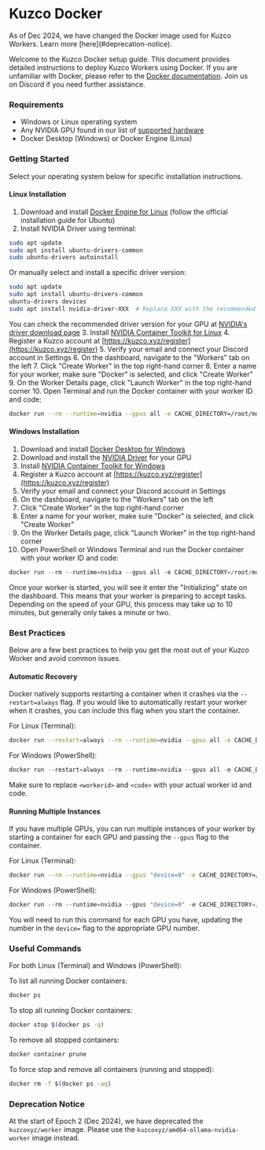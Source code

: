 
# Kuzco Docker

<Callout emoji="💡">
As of Dec 2024, we have changed the Docker image used for Kuzco Workers. Learn more [here](#deprecation-notice).
</Callout>

Welcome to the Kuzco Docker setup guide. This document provides detailed instructions to deploy Kuzco Workers using Docker. If you are unfamiliar with Docker, please refer to the [Docker documentation](https://docs.docker.com/get-started/). Join us on Discord if you need further assistance.

### Requirements
 - Windows or Linux operating system
 - Any NVIDIA GPU found in our list of [supported hardware](/hardware)
 - Docker Desktop (Windows) or Docker Engine (Linux)

### Getting Started


<Callout emoji="ℹ️">
Select your operating system below for specific installation instructions.
</Callout>

#### Linux Installation
1. Download and install [Docker Engine for Linux](https://docs.docker.com/engine/install/ubuntu/) (follow the official installation guide for Ubuntu)
2. Install NVIDIA Driver using terminal:
```bash
sudo apt update
sudo apt install ubuntu-drivers-common
sudo ubuntu-drivers autoinstall
```
   Or manually select and install a specific driver version:
```bash
sudo apt update
sudo apt install ubuntu-drivers-common
ubuntu-drivers devices
sudo apt install nvidia-driver-XXX  # Replace XXX with the recommended version number
```
   You can check the recommended driver version for your GPU at [NVIDIA's driver download page](https://www.nvidia.com/download/index.aspx)
3. Install [NVIDIA Container Toolkit for Linux](https://docs.nvidia.com/datacenter/cloud-native/container-toolkit/install-guide.html#docker)
4. Register a Kuzco account at [https://kuzco.xyz/register](https://kuzco.xyz/register)
5. Verify your email and connect your Discord account in Settings
6. On the dashboard, navigate to the "Workers" tab on the left
7. Click "Create Worker" in the top right-hand corner
8. Enter a name for your worker, make sure "Docker" is selected, and click "Create Worker"
9. On the Worker Details page, click "Launch Worker" in the top right-hand corner
10. Open Terminal and run the Docker container with your worker ID and code:
```bash
docker run --rm --runtime=nvidia --gpus all -e CACHE_DIRECTORY=/root/models -v ~/.kuzco/models:/root/models kuzcoxyz/amd64-ollama-nvidia-worker --worker <workerid> --code <code>
```

#### Windows Installation
1. Download and install [Docker Desktop for Windows](https://www.docker.com/products/docker-desktop)
2. Download and install the [NVIDIA Driver](https://www.nvidia.com/download/index.aspx) for your GPU
3. Install [NVIDIA Container Toolkit for Windows](https://docs.nvidia.com/datacenter/cloud-native/container-toolkit/install-guide.html#docker)
4. Register a Kuzco account at [https://kuzco.xyz/register](https://kuzco.xyz/register)
5. Verify your email and connect your Discord account in Settings
6. On the dashboard, navigate to the "Workers" tab on the left
7. Click "Create Worker" in the top right-hand corner
8. Enter a name for your worker, make sure "Docker" is selected, and click "Create Worker"
9. On the Worker Details page, click "Launch Worker" in the top right-hand corner
10. Open PowerShell or Windows Terminal and run the Docker container with your worker ID and code:
```powershell
docker run --rm --runtime=nvidia --gpus all -e CACHE_DIRECTORY=/root/models -v ${HOME}/.kuzco/models:/root/models kuzcoxyz/amd64-ollama-nvidia-worker --worker <workerid> --code <code>
```

Once your worker is started, you will see it enter the "Initializing" state on the dashboard. This means that your worker is preparing to accept tasks. Depending on the speed of your GPU, this process may take up to 10 minutes, but generally only takes a minute or two.


### Best Practices

Below are a few best practices to help you get the most out of your Kuzco Worker and avoid common issues.

#### Automatic Recovery
Docker natively supports restarting a container when it crashes via the `--restart=always` flag. If you would like to automatically restart your worker when it crashes, you can include this flag when you start the container.

For Linux (Terminal):
```bash
docker run --restart=always --rm --runtime=nvidia --gpus all -e CACHE_DIRECTORY=/root/models -v ~/.kuzco/models:/root/models kuzcoxyz/amd64-ollama-nvidia-worker --worker <workerid> --code <code>
```

For Windows (PowerShell):
```powershell
docker run --restart=always --rm --runtime=nvidia --gpus all -e CACHE_DIRECTORY=/root/models -v ${HOME}/.kuzco/models:/root/models kuzcoxyz/amd64-ollama-nvidia-worker --worker <workerid> --code <code>
```

Make sure to replace `<workerid>` and `<code>` with your actual worker id and code.

#### Running Multiple Instances

If you have multiple GPUs, you can run multiple instances of your worker by starting a container for each GPU and passing the `--gpus` flag to the container.

For Linux (Terminal):
```bash
docker run --rm --runtime=nvidia --gpus "device=0" -e CACHE_DIRECTORY=/root/models -v ~/.kuzco/models:/root/models kuzcoxyz/amd64-ollama-nvidia-worker --worker <workerid> --code <code>
```

For Windows (PowerShell):
```powershell
docker run --rm --runtime=nvidia --gpus "device=0" -e CACHE_DIRECTORY=/root/models -v ${HOME}/.kuzco/models:/root/models kuzcoxyz/amd64-ollama-nvidia-worker --worker <workerid> --code <code>
```

You will need to run this command for each GPU you have, updating the number in the `device=` flag to the appropriate GPU number.


### Useful Commands

For both Linux (Terminal) and Windows (PowerShell):

To list all running Docker containers:
```bash
docker ps
```

To stop all running Docker containers:
```bash
docker stop $(docker ps -q)
```

To remove all stopped containers:
```bash
docker container prune
```

To force stop and remove all containers (running and stopped):
```bash
docker rm -f $(docker ps -aq)
```

### Deprecation Notice

At the start of Epoch 2 (Dec 2024), we have deprecated the `kuzcoxyz/worker` image. Please use the `kuzcoxyz/amd64-ollama-nvidia-worker` image instead.
